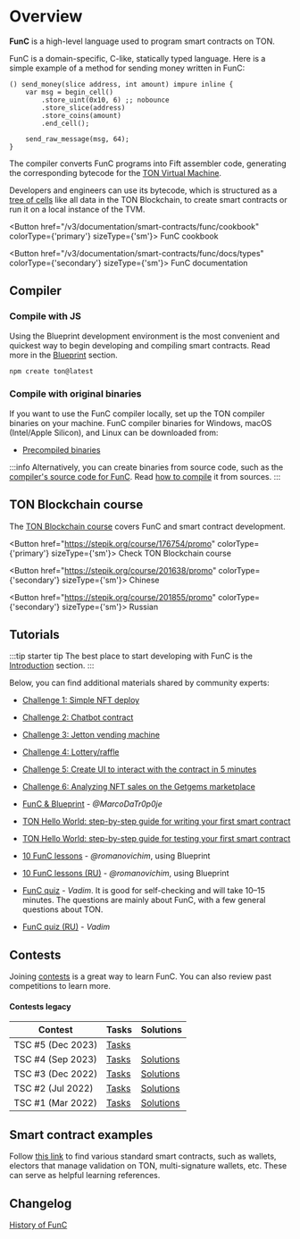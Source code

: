 

# Overview

**FunC** is a high-level language used to program smart contracts on TON.

FunC is a domain-specific, C-like, statically typed language. Here is a simple example of a method for sending money written in FunC:

```func
() send_money(slice address, int amount) impure inline {
    var msg = begin_cell()
        .store_uint(0x10, 6) ;; nobounce
        .store_slice(address)
        .store_coins(amount)
        .end_cell();

    send_raw_message(msg, 64);
}
```

The compiler converts FunC programs into Fift assembler code, generating the corresponding bytecode for the [TON Virtual Machine](/v3/documentation/tvm/tvm-overview/).

Developers and engineers can use its bytecode, which is structured as a [tree of cells](/v3/concepts/dive-into-ton/ton-blockchain/cells-as-data-storage/) like all data in the TON Blockchain, to create smart contracts or run it on a local instance of the TVM.

<Button href="/v3/documentation/smart-contracts/func/cookbook" colorType={'primary'} sizeType={'sm'}>
  FunC cookbook
</Button>

<Button href="/v3/documentation/smart-contracts/func/docs/types" colorType={'secondary'} sizeType={'sm'}>
  FunC documentation
</Button>

## Compiler

### Compile with JS

Using the Blueprint development environment is the most convenient and quickest way to begin developing and compiling smart contracts.
Read more in the [Blueprint](/v3/documentation/smart-contracts/getting-started/javascript/) section.

```bash
npm create ton@latest
```

### Compile with original binaries

If you want to use the FunC compiler locally, set up the TON compiler binaries on your machine.
FunC compiler binaries for Windows, macOS (Intel/Apple Silicon), and Linux can be downloaded from:

- [Precompiled binaries](/v3/documentation/archive/precompiled-binaries/)

:::info
Alternatively, you can create binaries from source code,
such as the [compiler's source code for FunC](https://github.com/ton-blockchain/ton/tree/master/crypto/func/).
Read [how to compile](/v3/guidelines/smart-contracts/howto/compile/compilation-instructions#func) it from sources.
:::

## TON Blockchain course

The [TON Blockchain course](https://stepik.org/course/176754/) covers FunC and smart contract development.

<Button href="https://stepik.org/course/176754/promo" colorType={'primary'} sizeType={'sm'}>
  Check TON Blockchain course
</Button>

<Button href="https://stepik.org/course/201638/promo" colorType={'secondary'} sizeType={'sm'}>
  Chinese
</Button>

<Button href="https://stepik.org/course/201855/promo" colorType={'secondary'} sizeType={'sm'}>
  Russian
</Button>

## Tutorials

:::tip starter tip
The best place to start developing with FunC is the [Introduction](/v3/documentation/smart-contracts/overview/) section.
:::

Below, you can find additional materials shared by community experts:

- [Challenge 1: Simple NFT deploy](https://github.com/romanovichim/TONQuest1/)
- [Challenge 2: Chatbot contract](https://github.com/romanovichim/TONQuest2/)
- [Challenge 3: Jetton vending machine](https://github.com/romanovichim/TONQuest3/)
- [Challenge 4: Lottery/raffle](https://github.com/romanovichim/TONQuest4/)
- [Challenge 5: Create UI to interact with the contract in 5 minutes](https://github.com/romanovichim/TONQuest5/)
- [Challenge 6: Analyzing NFT sales on the Getgems marketplace](https://github.com/romanovichim/TONQuest6/)

- [FunC & Blueprint](https://www.youtube.com/watch?v=7omBDfSqGfA&list=PLtUBO1QNEKwtO_zSyLj-axPzc9O9rkmYa/) - _@MarcoDaTr0p0je_
- [TON Hello World: step-by-step guide for writing your first smart contract](https://helloworld.tonstudio.io/02-contract/)
- [TON Hello World: step-by-step guide for testing your first smart contract](https://helloworld.tonstudio.io/04-testing/)
- [10 FunC lessons](https://github.com/romanovichim/TonFunClessons_Eng/) - _@romanovichim_, using Blueprint
- [10 FunC lessons (RU)](https://github.com/romanovichim/TonFunClessons_ru/) - _@romanovichim_, using Blueprint
- [FunC quiz](https://t.me/toncontests/60/) - _Vadim_. It is good for self-checking and will take 10–15 minutes. The questions are mainly about FunC, with a few general questions about TON.
- [FunC quiz (RU)](https://t.me/toncontests/58?comment=14888/) - _Vadim_

## Contests

Joining [contests](https://t.me/toncontests/) is a great way to learn FunC.
You can also review past competitions to learn more.

#### Contests legacy

| Contest           | Tasks                                                     | Solutions                                                                                     |
| ----------------- | --------------------------------------------------------- | --------------------------------------------------------------------------------------------- |
| TSC #5 (Dec 2023) | [Tasks](https://github.com/ton-community/tsc5/)           |                                                                                               |
| TSC #4 (Sep 2023) | [Tasks](https://github.com/ton-community/tsc4/)           | [Solutions](/v3/documentation/smart-contracts/contracts-specs/examples#ton-smart-challenge-4) |
| TSC #3 (Dec 2022) | [Tasks](https://github.com/ton-blockchain/func-contest3/) | [Solutions](https://github.com/nns2009/TON-FunC-contest-3/)                                   |
| TSC #2 (Jul 2022) | [Tasks](https://github.com/ton-blockchain/func-contest2/) | [Solutions](https://github.com/ton-blockchain/func-contest2-solutions/)                       |
| TSC #1 (Mar 2022) | [Tasks](https://github.com/ton-blockchain/func-contest1/) | [Solutions](https://github.com/ton-blockchain/func-contest1-solutions/)                       |

## Smart contract examples

Follow [this link](/v3/documentation/smart-contracts/contracts-specs/examples/) to find various standard smart contracts,
such as wallets, electors that manage validation on TON, multi-signature wallets, etc. These can serve as helpful learning references.

## Changelog

[History of FunC](/v3/documentation/smart-contracts/func/changelog/)

<Feedback />
